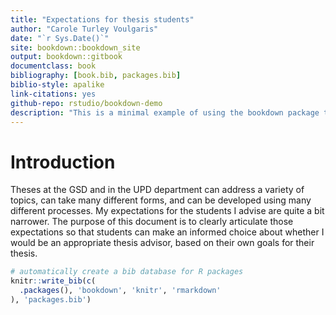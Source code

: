 ```yaml
--- 
title: "Expectations for thesis students"
author: "Carole Turley Voulgaris"
date: "`r Sys.Date()`"
site: bookdown::bookdown_site
output: bookdown::gitbook
documentclass: book
bibliography: [book.bib, packages.bib]
biblio-style: apalike
link-citations: yes
github-repo: rstudio/bookdown-demo
description: "This is a minimal example of using the bookdown package to write a book. The output format for this example is bookdown::gitbook."
---
```


# Introduction

Theses at the GSD and in the UPD department can address a variety of topics, can take many different forms, and can be developed using many different processes. My expectations for the students I advise are quite a bit narrower. The purpose of this document is to clearly articulate those expectations so that students can make an informed choice about whether I would be an appropriate thesis advisor, based on their own goals for their thesis.

```r
# automatically create a bib database for R packages
knitr::write_bib(c(
  .packages(), 'bookdown', 'knitr', 'rmarkdown'
), 'packages.bib')
```
